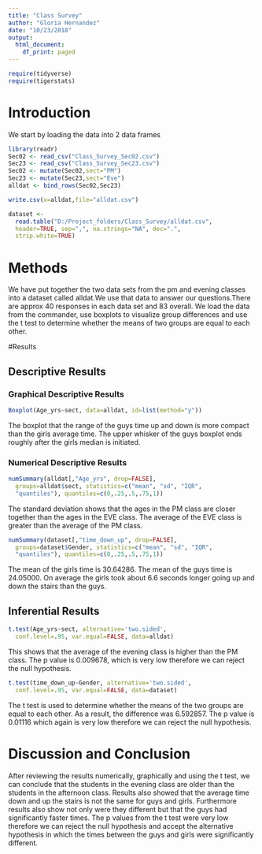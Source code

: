 ---
title: "Class Survey"
author: "Gloria Hernandez"
date: "10/23/2018"
output:
  html_document:
    df_print: paged
---


```{r include=FALSE,echo=FALSE}
require(tidyverse)
require(tigerstats)

```

# Introduction

<!--In this section you explain what you are trying to show.  Where did the data come from?  What is the research or other question you are trying to answer?!-->
  
We start by loading the data into 2 data frames

```{r}
library(readr)
Sec02 <- read_csv("Class_Survey_Sec02.csv")
Sec23 <- read_csv("Class_Survey_Sec23.csv")
Sec02 <- mutate(Sec02,sect="PM")
Sec23 <- mutate(Sec23,sect="Eve")
alldat <- bind_rows(Sec02,Sec23)
```

```{r}
write.csv(x=alldat,file="alldat.csv")
```

```{r}
dataset <- 
  read.table("D:/Project_folders/Class_Survey/alldat.csv", 
  header=TRUE, sep=",", na.strings="NA", dec=".", 
  strip.white=TRUE)

```

# Methods

<!--Decide on your methods:  use "variable analysis" or other appropriate descriptors.  Make sure to choose at least one graphical method and at least one numerical method.!-->
  
  We have put together the two data sets from the pm and evening classes into a dataset called alldat.We use that data to answer our questions.There are approx 40 responses in each data set and 83 overall. We load the data from the commander, use boxplots to visualize group differences and use the t test to determine whether the means of two groups are equal to each other.   

#Results

<!--Divide this section into two sub-sections:  One for your descriptive  results and one for your inferential results.!-->

## Descriptive Results

### Graphical Descriptive Results

<!--Graphical results here.  Make sure to show your code.  Provide appropriate labels for axes, giving units if possible, and provide a good title for the graph, too.  Use the graphical results to describe the patterns if any that exist in the data as focused toward the research question!-->
  
```{r}
Boxplot(Age_yrs~sect, data=alldat, id=list(method="y"))

```
  
 The boxplot that the range of the guys time up and down is more compact than the girls average time. The upper whisker of the guys boxplot ends roughly after the girls median is initiated.
 
### Numerical Descriptive Results

<!--Numerical results go here. Use the numerical results to describe the patterns if any that exist in the data as focused toward the research question!-->
  
```{r}
numSummary(alldat[,"Age_yrs", drop=FALSE], 
  groups=alldat$sect, statistics=c("mean", "sd", "IQR", 
  "quantiles"), quantiles=c(0,.25,.5,.75,1))
```
  
 The standard deviation shows that the ages in the PM class are closer together than the ages in the EVE class. The average of the EVE class is greater than the average of the PM class.    
  
```{r}
numSummary(dataset[,"time_down_up", drop=FALSE], 
  groups=dataset$Gender, statistics=c("mean", "sd", "IQR", 
  "quantiles"), quantiles=c(0,.25,.5,.75,1))
```
  
  The mean of the girls time is 30.64286. The mean of the guys time is 24.05000. On average the girls took about 6.6 seconds longer going up and down the stairs than the guys.   

## Inferential Results

<!--State hypothesis clearly.  Make sure your discussion of the inferential test covers all the aspects that the test output produces, such as test statistic, p-value etc.  Make a decision about the null hypothesis, explain the assumptions on which the selected test/procedure was based, and why the chosen procedure satisfys the assumptions and is appropriate to answer the research question!-->
  
```{r}
t.test(Age_yrs~sect, alternative='two.sided', 
  conf.level=.95, var.equal=FALSE, data=alldat)
```
  
  This shows that the average of the evening class is higher than the PM class. The p value is 0.009678, which is very low therefore we can reject the null hypothesis. 
  

  
```{r}
t.test(time_down_up~Gender, alternative='two.sided', 
  conf.level=.95, var.equal=FALSE, data=dataset)
```
  
  The t test is used to determine whether the means of the two groups are equal to each other. As a result, the difference was  6.592857. The p value is 0.01116 which again is very low therefore we can reject the null hypothesis. 
  
  
# Discussion and Conclusion

<!--Discussion and conclusion here.  If you found a relationship be sure to consider whether the relationship occurs because one of the variavbles causes the other, or whether they perhasps are related for some other reason.  Watch the chapter 6 videos from the GeorgeTown videos collection.!-->
After reviewing the results numerically, graphically and using the t test, we can conclude that the students in the evening class are older than the students in the afternoon class. Results also showed that the average time down and up the stairs is not the same for guys and girls. Furthermore results also show not only were they different but that the guys had significantly faster times. The p values from the t test were very low therefore we can reject the null hypothesis and accept the  alternative hypothesis in which the times between the guys and girls were significantly different.  

